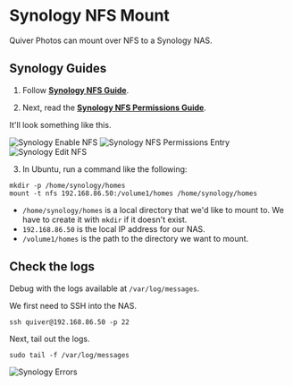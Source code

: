 

# Synology NFS Mount

Quiver Photos can mount over NFS to a Synology NAS.

## Synology Guides

1. Follow **[Synology NFS Guide](https://kb.synology.com/en-br/DSM/tutorial/How_to_access_files_on_Synology_NAS_within_the_local_network_NFS)**.

2. Next, read the  **[Synology NFS Permissions Guide](https://kb.synology.com/en-br/DSM/help/DSM/AdminCenter/file_share_privilege_nfs?version=7)**.

It'll look something like this.

![Synology Enable NFS](/images/content/mount-synology-nfs/synology-enable-nfs.png)
![Synology NFS Permissions Entry](/images/content/mount-synology-nfs/synology-nfs-permissions-entry.png)
![Synology Edit NFS](/images/content/mount-synology-nfs/synology-edit-nfs.png)

3. In Ubuntu, run a command like the following:

```
mkdir -p /home/synology/homes
mount -t nfs 192.168.86.50:/volume1/homes /home/synology/homes
```

- `/home/synology/homes` is a local directory that we'd like to mount to. We have to create it with `mkdir` if it doesn't exist.
- `192.168.86.50` is the local IP address for our NAS.
- `/volume1/homes` is the path to the directory we want to mount.

## Check the logs

Debug with the logs available at `/var/log/messages`.

We first need to SSH into the NAS.

`ssh quiver@192.168.86.50 -p 22`

Next, tail out the logs.

`sudo tail -f /var/log/messages`

![Synology Errors](/images/content/mount-synology-nfs/synology-errors.png)
